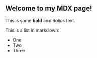 <article class="prose lg:prose-xl">

# Welcome to my MDX page!

This is some **bold** and _italics_ text.

This is a list in markdown:

- One
- Two
- Three

</article>
